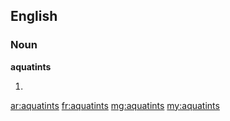 ==English==

===Noun===
'''aquatints'''

# {{plural of|aquatint}}

[[ar:aquatints]]
[[fr:aquatints]]
[[mg:aquatints]]
[[my:aquatints]]